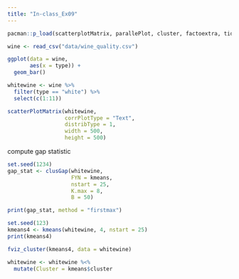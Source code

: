 ```yaml
---
title: "In-class_Ex09"
---
```


```r
pacman::p_load(scatterplotMatrix, parallePlot, cluster, factoextra, tidyverse)
```

```r
wine <- read_csv("data/wine_quality.csv")
```

```r
ggplot(data = wine,
       aes(x = type)) +
  geom_bar()
```

```r
whitewine <- wine %>%
  filter(type == "white") %>%
  select(c(1:11))
```

```r
scatterPlotMatrix(whitewine,
                  corrPlotType = "Text",
                  distribType = 1,
                  width = 500,
                  height = 500)
```

compute gap statistic

```r
set.seed(1234)
gap_stat <- clusGap(whitewine,
                    FYN = kmeans,
                    nstart = 25,
                    K.max = 8,
                    B = 50)

print(gap_stat, method = "firstmax")
```

```r
set.seed(123)
kmeans4 <- kmeans(whitewine, 4, nstart = 25)
print(kmeans4)
```

```r
fviz_cluster(kmeans4, data = whitewine)
```

```r
whitewine <- whitewine %<%
  mutate(Cluster = kmeans$cluster
```

